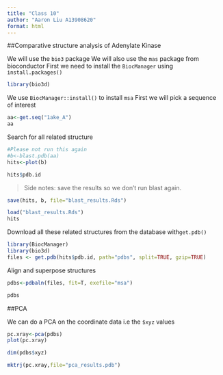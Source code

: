 ```yaml
---
title: "Class 10"
author: "Aaron Liu A13908620"
format: html
---
```


##Comparative structure analysis of Adenylate Kinase

We will use the `bio3` package
We will also use the `mas` package from bioconductor
First we need to install the `BiocManager` using `install.packages()`

```r
library(bio3d)

```

We use `BiocManager::install()` to install `msa`
First we will pick a sequence of interest
```r
aa<-get.seq("1ake_A")
aa
```
Search for all related structure

```r
#Please not run this again
#b<-blast.pdb(aa)
hits<-plot(b)
```

```r
hits$pdb.id
```
>Side notes: save the results so we don't run blast again. 

```r
save(hits, b, file="blast_results.Rds")
```

```r
load("blast_results.Rds")
hits
```

Download all these related structures from the database with`get.pdb()`

```r
library(BiocManager)
library(bio3d)
files <- get.pdb(hits$pdb.id, path="pdbs", split=TRUE, gzip=TRUE)
```
Align and superpose structures
```r
pdbs<-pdbaln(files, fit=T, exefile="msa")
```

```r
pdbs
```
##PCA

We can do a PCA on the coordinate data i.e the `$xyz` values
```r
pc.xray<-pca(pdbs)
plot(pc.xray)

```
```r
dim(pdbs$xyz)
```

```r
mktrj(pc.xray,file="pca_results.pdb")
```



